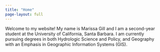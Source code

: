 ```yaml
---
title: "Home"
page-layout: full
---
```



Welcome to my website! My name is Marissa Gill and I am a second-year student at the University of California, Santa Barbara. I am currently pursuing degrees in both Hydrologic Science and Policy, and Geography with an Emphasis in Geographic Information Systems (GIS).
